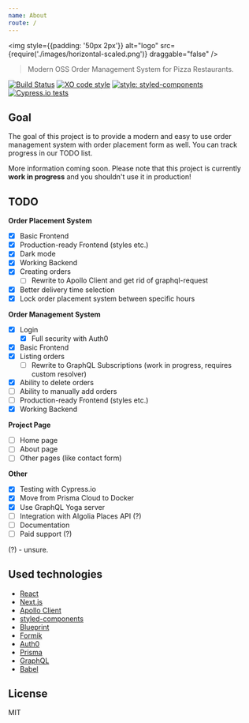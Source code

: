 ```yaml
---
name: About
route: /
---
```



<img style={{padding: '50px 2px'}} alt="logo" src={require('./images/horizontal-scaled.png')} draggable="false" />

> Modern OSS Order Management System for Pizza Restaurants.

[![Build Status](https://travis-ci.org/pizzaql/pizzaql.svg?branch=master)](https://travis-ci.org/pizzaql/pizzaql)
[![XO code style](https://img.shields.io/badge/code_style-XO-5ed9c7.svg)](https://github.com/xojs/xo)
[![style: styled-components](https://img.shields.io/badge/style-%F0%9F%92%85%20styled--components-orange.svg?colorB=daa357&colorA=db748e)](https://github.com/styled-components/styled-components)
[![Cypress.io tests](https://img.shields.io/badge/cypress.io-tests-green.svg)](https://cypress.io)

## Goal

The goal of this project is to provide a modern and easy to use order management system with order placement form as well. You can track progress in our TODO list.

More information coming soon. Please note that this project is currently **work in progress** and you shouldn't use it in production!

## TODO

**Order Placement System**
* [x]  Basic Frontend
  * [x] Production-ready Frontend (styles etc.)
  * [x] Dark mode
* [x]  Working Backend
  * [x] Creating orders
    * [ ] Rewrite to Apollo Client and get rid of graphql-request
* [x] Better delivery time selection
* [x] Lock order placement system between specific hours

**Order Management System**

* [x] Login
  * [x] Full security with Auth0
* [x]  Basic Frontend
  * [x] Listing orders
    * [ ] Rewrite to GraphQL Subscriptions (work in progress, requires custom resolver)
  * [x] Ability to delete orders
  * [ ] Ability to manually add orders
  * [ ] Production-ready Frontend (styles etc.)
* [x]  Working Backend

**Project Page**

* [ ] Home page
* [ ] About page
* [ ] Other pages (like contact form)

**Other**

* [x] Testing with Cypress.io
* [x] Move from Prisma Cloud to Docker
* [x] Use GraphQL Yoga server
* [ ] Integration with Algolia Places API (?)
* [ ] Documentation
* [ ] Paid support (?)

(?) - unsure.

## Used technologies

- [React](https://reactjs.org/)
- [Next.js](https://nextjs.org/)
- [Apollo Client](https://github.com/apollographql/apollo-client)
- [styled-components](https://www.styled-components.com/)
- [Blueprint](https://blueprintjs.com/)
- [Formik](https://jaredpalmer.com/formik/)
- [Auth0](https://auth0.com/)
- [Prisma](https://www.prisma.io/)
- [GraphQL](https://graphql.org/)
- [Babel](https://babeljs.io/)

## License

MIT